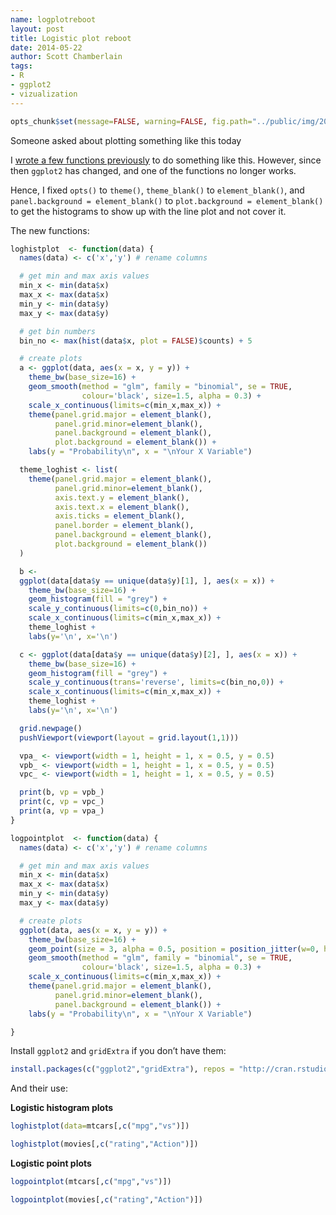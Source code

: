 ```yaml
---
name: logplotreboot
layout: post
title: Logistic plot reboot
date: 2014-05-22
author: Scott Chamberlain
tags:
- R
- ggplot2
- vizualization
---
```


```r
opts_chunk$set(message=FALSE, warning=FALSE, fig.path="../public/img/2014-05-22-logplotreboot/", fig.width=8) 
```


Someone asked about plotting something like this today

I [wrote a few functions previously](http://recology.info/2012/01/logistic-regression-barplot-fig/) to do something like this. However, since then `ggplot2` has changed, and one of the functions no longer works.

Hence, I fixed `opts()` to `theme()`, `theme_blank()` to `element_blank()`, and `panel.background = element_blank()` to `plot.background = element_blank()` to get the histograms to show up with the line plot and not cover it.

The new functions:

```r
loghistplot  <- function(data) {
  names(data) <- c('x','y') # rename columns

  # get min and max axis values
  min_x <- min(data$x)
  max_x <- max(data$x)
  min_y <- min(data$y)
  max_y <- max(data$y)

  # get bin numbers
  bin_no <- max(hist(data$x, plot = FALSE)$counts) + 5

  # create plots
  a <- ggplot(data, aes(x = x, y = y)) +
    theme_bw(base_size=16) +
    geom_smooth(method = "glm", family = "binomial", se = TRUE,
                colour='black', size=1.5, alpha = 0.3) +
    scale_x_continuous(limits=c(min_x,max_x)) +
    theme(panel.grid.major = element_blank(),
          panel.grid.minor=element_blank(),
          panel.background = element_blank(),
          plot.background = element_blank()) +
    labs(y = "Probability\n", x = "\nYour X Variable")

  theme_loghist <- list(
    theme(panel.grid.major = element_blank(),
          panel.grid.minor=element_blank(),
          axis.text.y = element_blank(),
          axis.text.x = element_blank(),
          axis.ticks = element_blank(),
          panel.border = element_blank(),
          panel.background = element_blank(),
          plot.background = element_blank())
  )

  b <-
  ggplot(data[data$y == unique(data$y)[1], ], aes(x = x)) +
    theme_bw(base_size=16) +
    geom_histogram(fill = "grey") +
    scale_y_continuous(limits=c(0,bin_no)) +
    scale_x_continuous(limits=c(min_x,max_x)) +
    theme_loghist +
    labs(y='\n', x='\n')

  c <- ggplot(data[data$y == unique(data$y)[2], ], aes(x = x)) +
    theme_bw(base_size=16) +
    geom_histogram(fill = "grey") +
    scale_y_continuous(trans='reverse', limits=c(bin_no,0)) +
    scale_x_continuous(limits=c(min_x,max_x)) +
    theme_loghist +
    labs(y='\n', x='\n')

  grid.newpage()
  pushViewport(viewport(layout = grid.layout(1,1)))

  vpa_ <- viewport(width = 1, height = 1, x = 0.5, y = 0.5)
  vpb_ <- viewport(width = 1, height = 1, x = 0.5, y = 0.5)
  vpc_ <- viewport(width = 1, height = 1, x = 0.5, y = 0.5)

  print(b, vp = vpb_)
  print(c, vp = vpc_)
  print(a, vp = vpa_)
}
```

```r
logpointplot  <- function(data) {
  names(data) <- c('x','y') # rename columns

  # get min and max axis values
  min_x <- min(data$x)
  max_x <- max(data$x)
  min_y <- min(data$y)
  max_y <- max(data$y)

  # create plots
  ggplot(data, aes(x = x, y = y)) +
    theme_bw(base_size=16) +
    geom_point(size = 3, alpha = 0.5, position = position_jitter(w=0, h=0.02)) +
    geom_smooth(method = "glm", family = "binomial", se = TRUE,
                colour='black', size=1.5, alpha = 0.3) +
    scale_x_continuous(limits=c(min_x,max_x)) +
    theme(panel.grid.major = element_blank(),
          panel.grid.minor=element_blank(),
          panel.background = element_blank()) +
    labs(y = "Probability\n", x = "\nYour X Variable")

}
```

Install `ggplot2` and `gridExtra` if you don't have them:

```r
install.packages(c("ggplot2","gridExtra"), repos = "http://cran.rstudio.com")
```

And their use:

__Logistic histogram plots__

```r
loghistplot(data=mtcars[,c("mpg","vs")])
```

```r
loghistplot(movies[,c("rating","Action")])
```


__Logistic point plots__

```r
logpointplot(mtcars[,c("mpg","vs")])
```

```r
logpointplot(movies[,c("rating","Action")])
```
